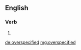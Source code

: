 ==English==

===Verb===
{{head|en}}

# {{en-past of|overspecify}}

[[de:overspecified]]
[[mg:overspecified]]